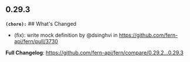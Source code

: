## 0.29.3
**`(chore):`** ## What's Changed
* (fix): write mock definition by @dsinghvi in https://github.com/fern-api/fern/pull/3730


**Full Changelog**: https://github.com/fern-api/fern/compare/0.29.2...0.29.3

